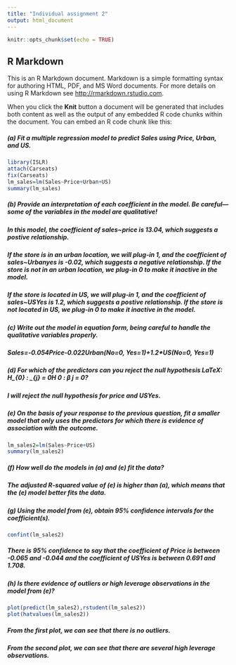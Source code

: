 ---
title: "Individual assignment 2"
output: html_document
---

```{r setup, include=FALSE}
knitr::opts_chunk$set(echo = TRUE)
```

## R Markdown

This is an R Markdown document. Markdown is a simple formatting syntax for authoring HTML, PDF, and MS Word documents. For more details on using R Markdown see <http://rmarkdown.rstudio.com>.

When you click the **Knit** button a document will be generated that includes both content as well as the output of any embedded R code chunks within the document. You can embed an R code chunk like this:


##### (a) Fit a multiple regression model to predict Sales using Price, Urban, and US.
```{r}
library(ISLR)
attach(Carseats)
fix(Carseats)
lm_sales=lm(Sales~Price+Urban+US)
summary(lm_sales)
```

##### (b) Provide an interpretation of each coefficient in the model. Be careful—some of the variables in the model are qualitative!
##### In this model, the coefficient of sales~price is 13.04, which suggests a postive relationship. 
##### If the store is in an urban location, we will plug-in 1, and the coefficient of sales~Urbanyes is -0.02, which suggests a negative relationship. If the store is not in an urban location, we plug-in 0 to make it inactive in the model.
##### If the store is located in US, we will plug-in 1, and the coefficient of sales~USYes is 1.2, which suggests a postive relationship. If the store is not located in US, we plug-in 0 to make it inactive in the model.


##### (c) Write out the model in equation form, being careful to handle the qualitative variables properly.

##### Sales=-0.054*Price-0.022*Urban(No=0, Yes=1)+1.2*US(No=0, Yes=1)


##### (d) For which of the predictors can you reject the null hypothesis LaTeX: H_{0} : \beta_{j} = 0H 0 : β j = 0?

##### I will reject the null hypothesis for price and USYes.


##### (e) On the basis of your response to the previous question, fit a smaller model that only uses the predictors for which there is evidence of association with the outcome.
```{r}
lm_sales2=lm(Sales~Price+US)
summary(lm_sales2)
```


##### (f) How well do the models in (a) and (e) fit the data?

##### The adjusted R-squared value of (e) is higher than (a), which means that the (e) model better fits the data.


##### (g) Using the model from (e), obtain 95% confidence intervals for the coefficient(s).
```{r}
confint(lm_sales2)
```
##### There is 95% confidence to say that the coefficient of Price is between -0.065 and -0.044 and the coefficient of USYes is between 0.691 and 1.708.


##### (h) Is there evidence of outliers or high leverage observations in the model from (e)?
```{r}
plot(predict(lm_sales2),rstudent(lm_sales2))
plot(hatvalues(lm_sales2))
```

##### From the first plot, we can see that there is no outliers. 
##### From the second plot, we can see that there are several high leverage observations.